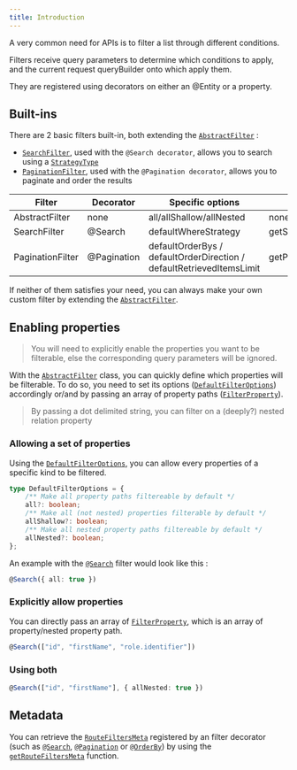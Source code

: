 ```yaml
---
title: Introduction
---
```


A very common need for APIs is to filter a list through different conditions.

Filters receive query parameters to determine which conditions to apply, and the current request queryBuilder onto which
apply them.

They are registered using decorators on either an @Entity or a property.

## Built-ins

There are 2 basic filters built-in, both extending the [`AbstractFilter`](/definitions/classes/abstractfilter) :

-   [`SearchFilter`](/definitions/classes/searchfilter), used with the `@Search decorator`, allows you to search using a
    [`StrategyType`](/definitions#strategytype)
-   [`PaginationFilter`](/definitions/classes/paginationfilter), used with the `@Pagination decorator`, allows you to
    paginate and order the results

| Filter           | Decorator   | Specific options                                                     | Default options getter           |
| ---------------- | ----------- | -------------------------------------------------------------------- | -------------------------------- |
| AbstractFilter   | none        | all/allShallow/allNested                                             | none                             |
| SearchFilter     | @Search     | defaultWhereStrategy                                                 | getSearchFilterDefaultConfig     |
| PaginationFilter | @Pagination | defaultOrderBys / defaultOrderDirection / defaultRetrievedItemsLimit | getPaginationFilterDefaultConfig |

If neither of them satisfies your need, you can always make your own custom filter by extending the
[`AbstractFilter`](/definitions/classes/abstractfilter).

## Enabling properties

> You will need to explicitly enable the properties you want to be filterable, else the corresponding query parameters
> will be ignored.

With the [`AbstractFilter`](/definitions/classes/abstractfilter) class, you can quickly define which properties will be
filterable. To do so, you need to set its options ([`DefaultFilterOptions`](/definitions#defaultfilteroptions))
accordingly or/and by passing an array of property paths ([`FilterProperty`](/definitions#filterproperty)).

> By passing a dot delimited string, you can filter on a (deeply?) nested relation property

### Allowing a set of properties

Using the [`DefaultFilterOptions`](/definitions#defaultfilteroptions), you can allow every properties of a specific kind
to be filtered.

```ts
type DefaultFilterOptions = {
    /** Make all property paths filtereable by default */
    all?: boolean;
    /** Make all (not nested) properties filterable by default */
    allShallow?: boolean;
    /** Make all nested property paths filtereable by default */
    allNested?: boolean;
};
```

An example with the [`@Search`](/definitions#search) filter would look like this :

```ts
@Search({ all: true })
```

### Explicitly allow properties

You can directly pass an array of [`FilterProperty`](/definitions#filterproperty), which is an array of property/nested
property path.

```ts
@Search(["id", "firstName", "role.identifier"])
```

### Using both

```ts
@Search(["id", "firstName"], { allNested: true })
```

## Metadata

You can retrieve the [`RouteFiltersMeta`](/definitions#routefiltersmeta) registered by an filter decorator (such as
[`@Search`](/definitions#search), [`@Pagination`](/definitions#pagination) or [`@OrderBy`](/definitions#orderby)) by
using the [`getRouteFiltersMeta`](/definitions#getroutefiltersmeta) function.
